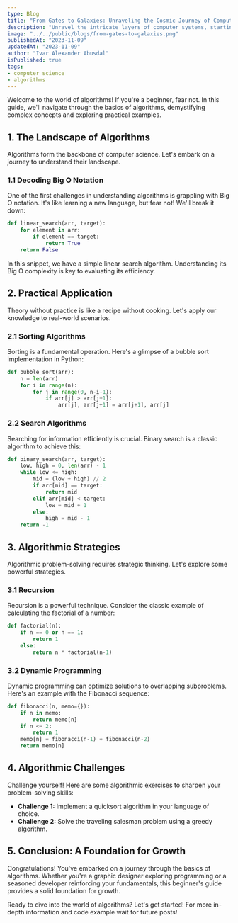 ```yaml
---
type: Blog
title: "From Gates to Galaxies: Unraveling the Cosmic Journey of Computer Systems - Part 1"
description: "Unravel the intricate layers of computer systems, starting from the humble gates to the vast galaxies of operating systems."
image: "../../public/blogs/from-gates-to-galaxies.png"
publishedAt: "2023-11-09"
updatedAt: "2023-11-09"
author: "Ivar Alexander Abusdal"
isPublished: true
tags: 
- computer science
- algorithms
---
```


Welcome to the world of algorithms! If you're a beginner, fear not. In this guide, we'll navigate through the basics of algorithms, demystifying complex concepts and exploring practical examples.

## 1. The Landscape of Algorithms

Algorithms form the backbone of computer science. Let's embark on a journey to understand their landscape.

### 1.1 Decoding Big O Notation

One of the first challenges in understanding algorithms is grappling with Big O notation. It's like learning a new language, but fear not! We'll break it down:

```python
def linear_search(arr, target):
    for element in arr:
        if element == target:
            return True
    return False
```

In this snippet, we have a simple linear search algorithm. Understanding its Big O complexity is key to evaluating its efficiency.

## 2. Practical Application

Theory without practice is like a recipe without cooking. Let's apply our knowledge to real-world scenarios.

### 2.1 Sorting Algorithms
Sorting is a fundamental operation. Here's a glimpse of a bubble sort implementation in Python:

```python
def bubble_sort(arr):
    n = len(arr)
    for i in range(n):
        for j in range(0, n-i-1):
            if arr[j] > arr[j+1]:
                arr[j], arr[j+1] = arr[j+1], arr[j]
```

### 2.2 Search Algorithms

Searching for information efficiently is crucial. Binary search is a classic algorithm to achieve this:

```python
def binary_search(arr, target):
    low, high = 0, len(arr) - 1
    while low <= high:
        mid = (low + high) // 2
        if arr[mid] == target:
            return mid
        elif arr[mid] < target:
            low = mid + 1
        else:
            high = mid - 1
    return -1
```

## 3. Algorithmic Strategies

Algorithmic problem-solving requires strategic thinking. Let's explore some powerful strategies.

### 3.1 Recursion

Recursion is a powerful technique. Consider the classic example of calculating the factorial of a number:

```python
def factorial(n):
    if n == 0 or n == 1:
        return 1
    else:
        return n * factorial(n-1)
```

### 3.2 Dynamic Programming

Dynamic programming can optimize solutions to overlapping subproblems. Here's an example with the Fibonacci sequence:

```python
def fibonacci(n, memo={}):
    if n in memo:
        return memo[n]
    if n <= 2:
        return 1
    memo[n] = fibonacci(n-1) + fibonacci(n-2)
    return memo[n]
```

## 4. Algorithmic Challenges
Challenge yourself! Here are some algorithmic exercises to sharpen your problem-solving skills:

- **Challenge 1:** Implement a quicksort algorithm in your language of choice.
- **Challenge 2:** Solve the traveling salesman problem using a greedy algorithm.

## 5. Conclusion: A Foundation for Growth
Congratulations! You've embarked on a journey through the basics of algorithms. Whether you're a graphic designer exploring programming or a seasoned developer reinforcing your fundamentals, this beginner's guide provides a solid foundation for growth.

Ready to dive into the world of algorithms? Let's get started! For more in-depth information and code example wait for future posts!
